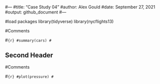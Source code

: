 #---
#title: "Case Study 04"
#author: Alex Gould
#date: September 27, 2021
#output: github_document
#---

#load packages 
library(tidyverse)
library(nycflights13)


#Comments

#```{r}
#summary(cars)
#```

## Second Header

#Comments

#```{r}
#plot(pressure)
#```
